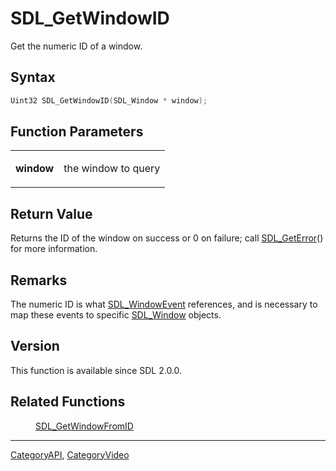 = SDL_GetWindowID =

Get the numeric ID of a window.

== Syntax ==

<syntaxhighlight lang='c'>
Uint32 SDL_GetWindowID(SDL_Window * window);
</syntaxhighlight>

== Function Parameters ==

{|
|'''window'''
|the window to query
|}

== Return Value ==

Returns the ID of the window on success or 0 on failure; call
[[SDL_GetError]]() for more information.

== Remarks ==

The numeric ID is what [[SDL_WindowEvent]] references, and is necessary to
map these events to specific [[SDL_Window]] objects.

== Version ==

This function is available since SDL 2.0.0.

== Related Functions ==

:[[SDL_GetWindowFromID]]

----
[[CategoryAPI]], [[CategoryVideo]]


